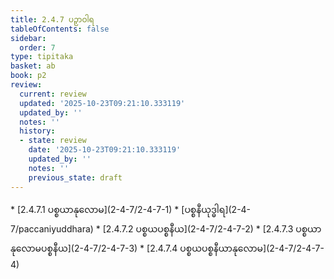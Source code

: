 ```yaml
---
title: 2.4.7 ပဉှာဝါရ
tableOfContents: false
sidebar:
  order: 7
type: tipitaka
basket: ab
book: p2
review:
  current: review
  updated: '2025-10-23T09:21:10.333119'
  updated_by: ''
  notes: ''
  history:
  - state: review
    date: '2025-10-23T09:21:10.333119'
    updated_by: ''
    notes: ''
    previous_state: draft
---
```



<ReviewStatus review={frontmatter.review} showDetails={true} />

<HypothesisAnnotation frontmatter={frontmatter} />

<DynamicBreadcrumb />



<TableOfContents book="p2" section="2.4.7">
* [2.4.7.1 ပစ္စယာနုလောမ](2-4-7/2-4-7-1)
* [ပစ္စနီယုဒ္ဓါရ](2-4-7/paccaniyuddhara)
* [2.4.7.2 ပစ္စယပစ္စနီယ](2-4-7/2-4-7-2)
* [2.4.7.3 ပစ္စယာနုလောမပစ္စနီယ](2-4-7/2-4-7-3)
* [2.4.7.4 ပစ္စယပစ္စနီယာနုလောမ](2-4-7/2-4-7-4)
</TableOfContents>